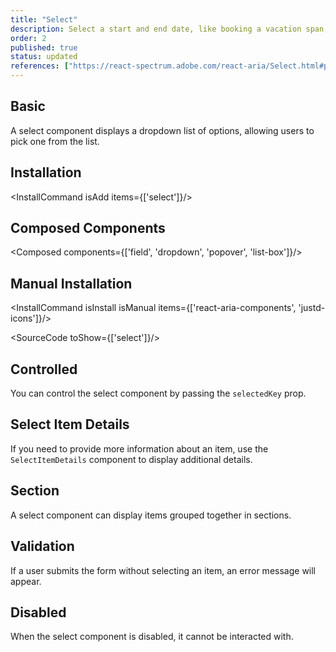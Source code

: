 ```yaml
---
title: "Select"
description: Select a start and end date, like booking a vacation span, ideal for setting periods efficiently..
order: 2
published: true
status: updated
references: ["https://react-spectrum.adobe.com/react-aria/Select.html#props"]
---
```


## Basic

A select component displays a dropdown list of options, allowing users to pick one from the list.
<How minW72 toUse="pickers/select-demo" />

## Installation
<InstallCommand isAdd items={['select']}/>

## Composed Components
<Composed components={['field', 'dropdown', 'popover', 'list-box']}/>

## Manual Installation

<InstallCommand isInstall isManual items={['react-aria-components', 'justd-icons']}/>

<SourceCode toShow={['select']}/>

## Controlled
You can control the select component by passing the `selectedKey` prop.
<How minW72 toUse="pickers/select-controlled-demo" />

## Select Item Details
If you need to provide more information about an item, use the `SelectItemDetails` component to display additional details.
<How minW72 toUse="pickers/select-item-details-demo" />

## Section
A select component can display items grouped together in sections.
<How minW72 toUse="pickers/select-section-demo" />

## Validation
If a user submits the form without selecting an item, an error message will appear.
<How minW72 toUse="pickers/select-validation-demo" />

## Disabled
When the select component is disabled, it cannot be interacted with.
<How minW72 toUse="pickers/select-disabled-demo" />

